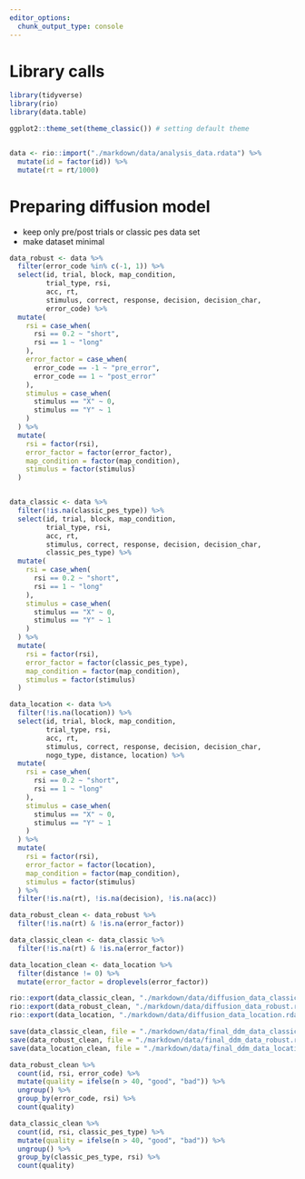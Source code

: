 ```yaml
---
editor_options:
  chunk_output_type: console
---
```

# Library calls
```r
library(tidyverse)
library(rio)
library(data.table)

ggplot2::theme_set(theme_classic()) # setting default theme
```

```r

```

```r
data <- rio::import("./markdown/data/analysis_data.rdata") %>% 
  mutate(id = factor(id)) %>% 
  mutate(rt = rt/1000)
```

# Preparing diffusion model

- keep only pre/post trials or classic pes data set
- make dataset minimal

```r
data_robust <- data %>% 
  filter(error_code %in% c(-1, 1)) %>% 
  select(id, trial, block, map_condition,
         trial_type, rsi, 
         acc, rt,
         stimulus, correct, response, decision, decision_char,
         error_code) %>% 
  mutate(
    rsi = case_when(
      rsi == 0.2 ~ "short",
      rsi == 1 ~ "long"
    ),
    error_factor = case_when(
      error_code == -1 ~ "pre_error",
      error_code == 1 ~ "post_error"
    ),
    stimulus = case_when(
      stimulus == "X" ~ 0,
      stimulus == "Y" ~ 1
    )
  ) %>% 
  mutate(
    rsi = factor(rsi),
    error_factor = factor(error_factor),
    map_condition = factor(map_condition),
    stimulus = factor(stimulus)
  )


data_classic <- data %>% 
  filter(!is.na(classic_pes_type)) %>% 
  select(id, trial, block, map_condition,
         trial_type, rsi, 
         acc, rt,
         stimulus, correct, response, decision, decision_char,
         classic_pes_type) %>% 
  mutate(
    rsi = case_when(
      rsi == 0.2 ~ "short",
      rsi == 1 ~ "long"
    ),
    stimulus = case_when(
      stimulus == "X" ~ 0,
      stimulus == "Y" ~ 1
    )
  ) %>% 
  mutate(
    rsi = factor(rsi),
    error_factor = factor(classic_pes_type),
    map_condition = factor(map_condition),
    stimulus = factor(stimulus)
  )

data_location <- data %>% 
  filter(!is.na(location)) %>% 
  select(id, trial, block, map_condition,
         trial_type, rsi, 
         acc, rt,
         stimulus, correct, response, decision, decision_char,
         nogo_type, distance, location) %>% 
  mutate(
    rsi = case_when(
      rsi == 0.2 ~ "short",
      rsi == 1 ~ "long"
    ),
    stimulus = case_when(
      stimulus == "X" ~ 0,
      stimulus == "Y" ~ 1
    )
  ) %>% 
  mutate(
    rsi = factor(rsi),
    error_factor = factor(location),
    map_condition = factor(map_condition),
    stimulus = factor(stimulus)
  ) %>% 
  filter(!is.na(rt), !is.na(decision), !is.na(acc))
```

```r
data_robust_clean <- data_robust %>% 
  filter(!is.na(rt) & !is.na(error_factor))

data_classic_clean <- data_classic %>% 
  filter(!is.na(rt) & !is.na(error_factor))

data_location_clean <- data_location %>% 
  filter(distance != 0) %>% 
  mutate(error_factor = droplevels(error_factor))
```

```r
rio::export(data_classic_clean, "./markdown/data/diffusion_data_classic.rdata")
rio::export(data_robust_clean, "./markdown/data/diffusion_data_robust.rdata")
rio::export(data_location, "./markdown/data/diffusion_data_location.rdata")

save(data_classic_clean, file = "./markdown/data/final_ddm_data_classic.rdata")
save(data_robust_clean, file = "./markdown/data/final_ddm_data_robust.rdata")
save(data_location_clean, file = "./markdown/data/final_ddm_data_location.rdata")
```

```r
data_robust_clean %>% 
  count(id, rsi, error_code) %>% 
  mutate(quality = ifelse(n > 40, "good", "bad")) %>% 
  ungroup() %>% 
  group_by(error_code, rsi) %>% 
  count(quality)

data_classic_clean %>% 
  count(id, rsi, classic_pes_type) %>% 
  mutate(quality = ifelse(n > 40, "good", "bad")) %>% 
  ungroup() %>% 
  group_by(classic_pes_type, rsi) %>% 
  count(quality)
```

